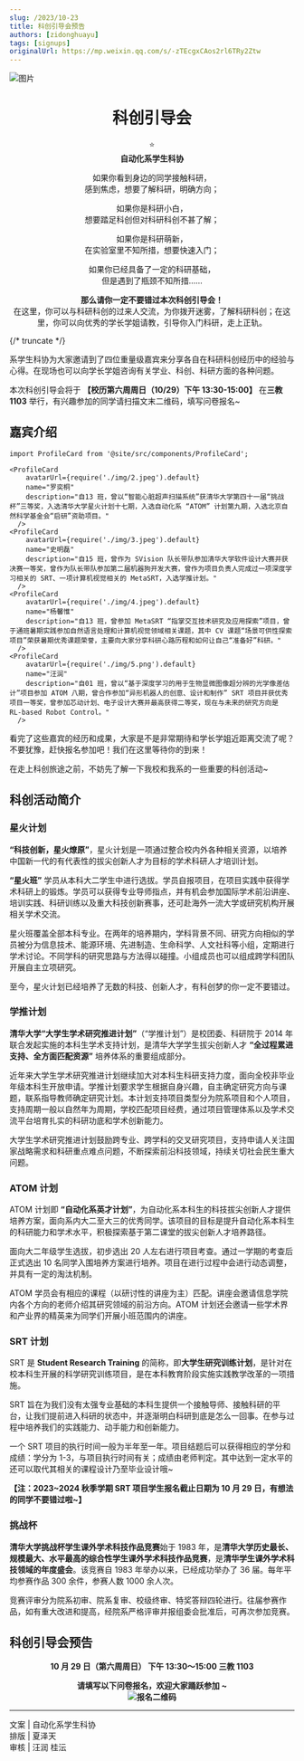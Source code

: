 ```yaml
---
slug: /2023/10-23
title: 科创引导会预告
authors: [zidonghuayu]
tags: [signups]
originalUrl: https://mp.weixin.qq.com/s/-zTEcgxCAos2rl6TRy2Ztw
---
```


![图片](img/1.png)

<center>
<h1>科创引导会</h1>
<div>⭐</div>
<strong>自动化系学生科协</strong>

如果你看到身边的同学接触科研，  
感到焦虑，想要了解科研，明确方向；

如果你是科研小白，  
想要踏足科创但对科研科创不甚了解；

如果你是科研萌新，  
在实验室里不知所措，想要快速入门；

如果你已经具备了一定的科研基础，  
但是遇到了瓶颈不知所措……

**那么请你一定不要错过本次科创引导会！**  
在这里，你可以与科研科创的过来人交流，为你拨开迷雾，了解科研科创；在这里，你可以向优秀的学长学姐请教，引导你入门科研，走上正轨。

</center>

{/* truncate */}

系学生科协为大家邀请到了四位重量级嘉宾来分享各自在科研科创经历中的经验与心得。在现场也可以向学长学姐咨询有关学业、科创、科研方面的各种问题。

本次科创引导会将于 **【校历第六周周日（10/29）下午 13:30-15:00】** 在**三教 1103** 举行，有兴趣参加的同学请扫描文末二维码，填写问卷报名~

## 嘉宾介绍

```mdx-code-block
import ProfileCard from '@site/src/components/ProfileCard';

<ProfileCard
    avatarUrl={require('./img/2.jpeg').default}
    name="罗奕桐"
    description="自13 班，曾以“智能心脏超声扫描系统”获清华大学第四十一届“挑战杯”三等奖，入选清华大学星火计划十七期，入选自动化系 “ATOM” 计划第九期，入选北京自然科学基金会“启研”资助项目。"
  />
<ProfileCard
    avatarUrl={require('./img/3.jpeg').default}
    name="史明磊"
    description="自15 班，曾作为 SVision 队长带队参加清华大学软件设计大赛并获决赛一等奖，曾作为队长带队参加第二届机器狗开发大赛，曾作为项目负责人完成过一项深度学习相关的 SRT、一项计算机视觉相关的 MetaSRT，入选学推计划。"
  />
<ProfileCard
    avatarUrl={require('./img/4.jpeg').default}
    name="杨馨惟"
    description="自13 班，曾参加 MetaSRT “指掌交互技术研究及应用探索”项目，曾于通班暑期实践参加自然语言处理和计算机视觉领域相关课题，其中 CV 课题“场景可供性探索项目”荣获暑期优秀课题荣誉，主要向大家分享科研心路历程和如何让自己“准备好”科研。"
  />
<ProfileCard
    avatarUrl={require('./img/5.png').default}
    name="汪润"
    description="自01 班，曾以“基于深度学习的用于生物显微图像超分辨的光学像差估计”项目参加 ATOM 八期，曾合作参加“异形机器人的创意、设计和制作” SRT 项目并获优秀项目一等奖，曾参加芯动计划、电子设计大赛并最高获得二等奖，现在与未来的研究方向是 RL-based Robot Control。"
  />
```

看完了这些嘉宾的经历和成果，大家是不是非常期待和学长学姐近距离交流了呢？不要犹豫，赶快报名参加吧！我们在这里等待你的到来！

在走上科创旅途之前，不妨先了解一下我校和我系的一些重要的科创活动~

## 科创活动简介

### 星火计划

**“科技创新，星火燎原”**，星火计划是一项通过整合校内外各种相关资源，以培养中国新一代的有代表性的拔尖创新人才为目标的学术科研人才培训计划。

**“星火班”** 学员从本科大二学生中进行选拔。学员自报项目，在项目实践中获得学术科研上的锻炼。学员可以获得专业导师指点，并有机会参加国际学术前沿讲座、培训实践、科研训练以及重大科技创新赛事，还可赴海外一流大学或研究机构开展相关学术交流。

星火班覆盖全部本科专业。在两年的培养期内，学科背景不同、研究方向相似的学员被分为信息技术、能源环境、先进制造、生命科学、人文社科等小组，定期进行学术讨论。不同学科的研究思路与方法得以碰撞。小组成员也可以组成跨学科团队开展自主立项研究。

至今，星火计划已经培养了无数的科技、创新人才，有科创梦的你一定不要错过。

### 学推计划

**清华大学“大学生学术研究推进计划”**（“学推计划”）是校团委、科研院于 2014 年联合发起实施的本科生学术支持计划，是清华大学学生拔尖创新人才 **“全过程累进支持、全方面匹配资源”** 培养体系的重要组成部分。

近年来大学生学术研究推进计划继续加大对本科生科研支持力度，面向全校非毕业年级本科生开放申请。学推计划要求学生根据自身兴趣，自主确定研究方向与课题，联系指导教师确定研究计划。本计划支持项目类型分为院系项目和个人项目，支持周期一般以自然年为周期，学校匹配项目经费，通过项目管理体系以及学术交流平台培育扎实的科研功底和学术创新能力。

大学生学术研究推进计划鼓励跨专业、跨学科的交叉研究项目，支持申请人关注国家战略需求和科研重点难点问题，不断探索前沿科技领域，持续关切社会民生重大问题。

### ATOM 计划

ATOM 计划即 **“自动化系英才计划”**，为自动化系本科生的科技拔尖创新人才提供培养方案，面向系内大二至大三的优秀同学。该项目的目标是提升自动化系本科生的科研能力和学术水平，积极探索基于第二课堂的拔尖创新人才培养路径。

面向大二年级学生选拔，初步选出 20 人左右进行项目考查。通过一学期的考查后正式选出 10 名同学入围培养方案进行培养。项目在进行过程中会进行动态调整，并具有一定的淘汰机制。

ATOM 学员会有相应的课程（以研讨性的讲座为主）匹配。讲座会邀请信息学院内各个方向的老师介绍其研究领域的前沿方向。ATOM 计划还会邀请一些学术界和产业界的精英来为同学们开展小班范围内的讲座。

### SRT 计划

SRT 是 **Student Research Training** 的简称，即**大学生研究训练计划**，是针对在校本科生开展的科学研究训练项目，是在本科教育阶段实施实践教学改革的一项措施。

SRT 旨在为我们没有太强专业基础的本科生提供一个接触导师、接触科研的平台，让我们提前进入科研的状态中，并逐渐明白科研到底是怎么一回事。在参与过程中培养我们的实践能力、动手能力和创新能力。

一个 SRT 项目的执行时间一般为半年至一年。项目结题后可以获得相应的学分和成绩：学分为 1-3，与项目执行时间有关；成绩由老师判定。其中达到一定水平的还可以取代其相关的课程设计乃至毕业设计哦~

**【注：2023\~2024 秋季学期 SRT 项目学生报名截止日期为 10 月 29 日，有想法的同学不要错过啦\~】**

### 挑战杯

**清华大学挑战杯学生课外学术科技作品竞赛**始于 1983 年，是**清华大学历史最长、规模最大、水平最高的综合性学生课外学术科技作品竞赛**，是**清华学生课外学术科技领域的年度盛会**。该竞赛自 1983 年举办以来，已经成功举办了 36 届。每年平均参赛作品 300 余件，参赛人数 1000 余人次。

竞赛评审分为院系初审、院系复审、校级终审、特奖答辩四轮进行。往届参赛作品，如有重大改进和提高，经院系严格评审并报组委会批准后，可再次参加竞赛。

## 科创引导会预告

<center><strong>
10 月 29 日（第六周周日）  
下午 13:30～15:00  
三教 1103

请填写以下问卷报名，欢迎大家踊跃参加 ~  
![报名二维码](img/6.jpeg)

</strong></center>

---

文案 | 自动化系学生科协  
排版 | 夏泽天  
审核 | 汪润 桂沄
